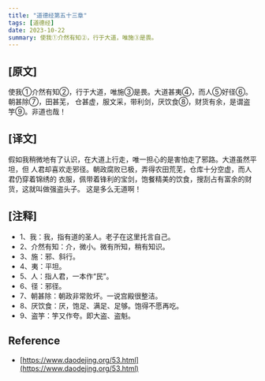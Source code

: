 ```yaml
---
title: "道德经第五十三章"
tags: [道德经]
date: 2023-10-22
summary: 使我①介然有知②，行于大道，唯施③是畏。
---
```


## [原文]

使我①介然有知②，行于大道，唯施③是畏。大道甚夷④，而人⑤好径⑥。朝甚除⑦，田甚芜，
仓甚虚，服文采，带利剑，厌饮食⑧，财货有余，是谓盗竽⑨。非道也哉！

## [译文]

假如我稍微地有了认识，在大道上行走，唯一担心的是害怕走了邪路。大道虽然平坦，但
人君却喜欢走邪径。朝政腐败已极，弄得农田荒芜，仓库十分空虚，而人君仍穿着锦绣的
衣服，佩带着锋利的宝剑，饱餐精美的饮食，搜刮占有富余的财货，这就叫做强盗头子。
这是多么无道啊！

## [注释]

- 1、我：我，指有道的圣人。老子在这里托言自己。
- 2、介然有知：介，微小。微有所知，稍有知识。
- 3、施：邪、斜行。
- 4、夷：平坦。
- 5、人：指人君，一本作“民”。
- 6、径：邪径。
- 7、朝甚除：朝政非常败坏。一说宫殿很整洁。
- 8、厌饮食：厌，饱足、满足、足够。饱得不愿再吃。
- 9、盗竽：竽又作夸。即大盗、盗魁。 　

## Reference

- [https://www.daodejing.org/53.html](https://www.daodejing.org/53.html)